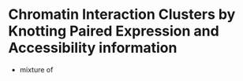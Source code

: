 # Chromatin Interaction Clusters by Knotting Paired Expression and Accessibility information

- mixture of 

